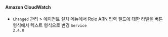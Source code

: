 

#### Amazon CloudWatch​

- <code class="Changed">Changed</code> <span class="uitext">관리</span> &gt; <span class="uitext">에이전트 설치</span> 메뉴에서 Role ARN 입력 필드에 대한 라벨을 버튼 형식에서 텍스트 형식으로 변경 <code class='changelog-service'>Service 2.4.0​</code>

